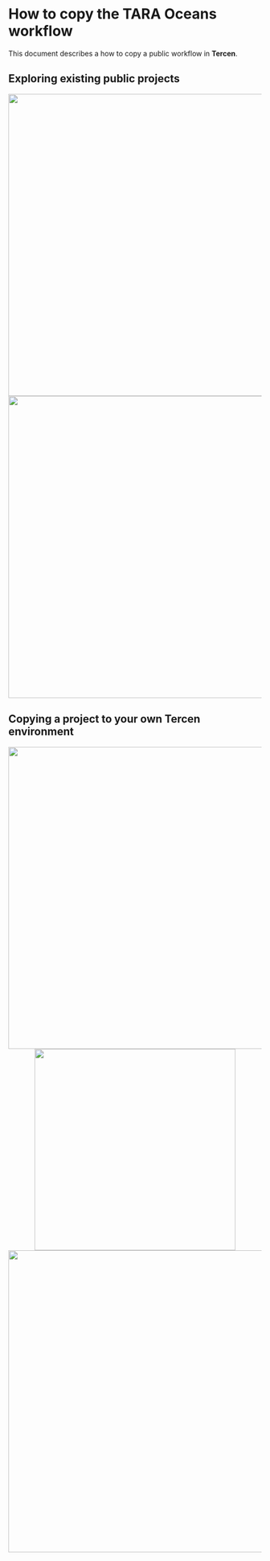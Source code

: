# How to copy the TARA Oceans workflow

This document describes a how to copy a public workflow in **Tercen**.

## Exploring existing public projects

<center><img src="./img/COPY1.PNG" alt="" width="600"/></center>

<center><img src="./img/COPY2.PNG" alt="" width="600"/></center>

## Copying a project to your own Tercen environment

<center><img src="./img/COPY2.PNG" alt="" width="600"/></center>

<center><img src="./img/COPY3.PNG" alt="" width="400"/></center>

<center><img src="./img/COPY4.PNG" alt="" width="600"/></center>
